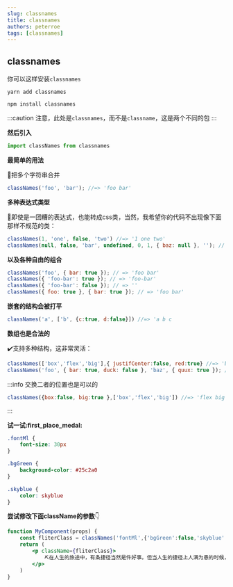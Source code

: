 ```yaml
---
slug: classnames
title: classnames
authors: peterroe
tags: [classnames]
---
```



## classnames


你可以这样安装`classnames`

<Tabs>
<TabItem value="Yarn" label="Yarn" default >

```shell
yarn add classnames
```

</TabItem>
<TabItem value="npm" label="npm">

```shell   
npm install classnames
```

</TabItem>
</Tabs>


:::caution
注意，此处是`classnames`，而不是`classname`，这是两个不同的包
:::

**然后引入**

```js
import classNames from classnames
```

**最简单的用法**

:ocean:把多个字符串合并

```js
classNames('foo', 'bar'); //=> 'foo bar'
```

**多种表达式类型**

:rainbow:即使是一团糟的表达式，也能转成css类，当然，我希望你的代码不出现像下面那样不规范的类：

```js
classNames(1, 'one', false, 'two') //=> '1 one two'
classNames(null, false, 'bar', undefined, 0, 1, { baz: null }, ''); // => 'bar 1'
```

**以及各种自由的组合**

```js
classNames('foo', { bar: true }); // => 'foo bar'
classNames({ 'foo-bar': true }); // => 'foo-bar'
classNames({ 'foo-bar': false }); // => ''
classNames({ foo: true }, { bar: true }); // => 'foo bar'
```

**嵌套的结构会被打平**

```js
classNames('a', ['b', {c:true, d:false}]) //=> 'a b c
```

**数组也是合法的**

:heavy_check_mark:支持多种结构，这非常灵活：

```js
classNames(['box','flex','big'],{ justifCenter:false, red:true} //=> 'box flex red')
classNames('foo', { bar: true, duck: false }, 'baz', { quux: true }); // => 'foo bar baz quux'
```


:::info
交换二者的位置也是可以的
```js
classNames({box:false, big:true },['box','flex','big']) //=> 'flex big'
```
:::


**试一试:first_place_medal:**

```css title="提供的三个class类"
.fontMl {
    font-size: 30px
}

.bgGreen {
    background-color: #25c2a0
}

.skyblue {
    color: skyblue
}
```
**尝试修改下面className的参数**:point_down:
```jsx live="true"
function MyComponent(props) {
    const fliterClass = classNames('fontMl',{'bgGreen':false,'skyblue':true})
    return (
        <p className={fliterClass}>
            ⛏在人生的旅途中，有条捷径当然是件好事。但当人生的捷径上人满为患的时候，我们不妨绕点弯路
        </p>
    )  
}
```


